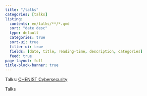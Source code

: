```yaml
---
title: "/talks"
categories: [talks]
listing:
  contents: en/talks/**/*.qmd
  sort: "date desc"
  type: default
  categories: true
  sort-ui: true
  filter-ui: true
  fields: [date, title, reading-time, description, categories]
  feed: true
page-layout: full
title-block-banner: true
---
```




::: {when-profile="english"}

Talks: [CHENIST Cybersecurity](https://chen.ist)

Talks



:::

